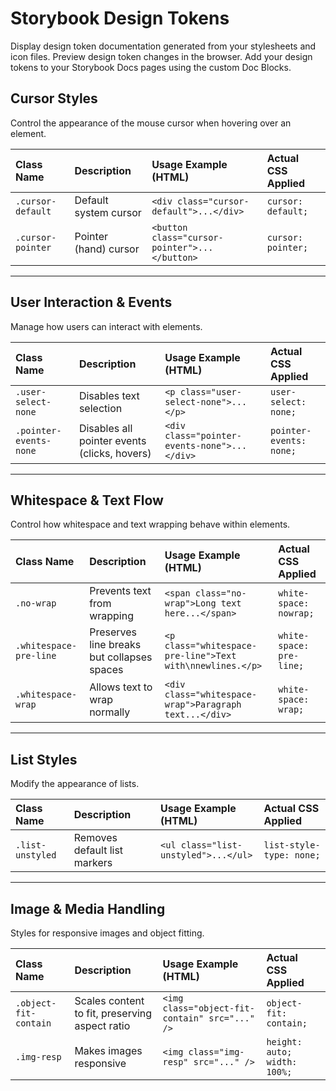 
<Meta title="Tokens/Misc" />

# Storybook Design Tokens

Display design token documentation generated from your stylesheets and icon files. Preview design token changes in the browser. Add your design tokens to your Storybook Docs pages using the custom Doc Blocks.

## Cursor Styles

Control the appearance of the mouse cursor when hovering over an element.

| Class Name           | Description           | Usage Example (HTML)               | Actual CSS Applied              |
| :------------------- | :-------------------- | :--------------------------------- | :------------------------------ |
| `.cursor-default`    | Default system cursor | `<div class="cursor-default">...</div>` | `cursor: default;`              |
| `.cursor-pointer`    | Pointer (hand) cursor | `<button class="cursor-pointer">...</button>` | `cursor: pointer;`              |

---

## User Interaction & Events

Manage how users can interact with elements.

| Class Name            | Description           | Usage Example (HTML)               | Actual CSS Applied             |
| :-------------------- | :-------------------- | :--------------------------------- | :----------------------------- |
| `.user-select-none`   | Disables text selection | `<p class="user-select-none">...</p>` | `user-select: none;`           |
| `.pointer-events-none`| Disables all pointer events (clicks, hovers) | `<div class="pointer-events-none">...</div>` | `pointer-events: none;`        |

---

## Whitespace & Text Flow

Control how whitespace and text wrapping behave within elements.

| Class Name            | Description           | Usage Example (HTML)               | Actual CSS Applied             |
| :-------------------- | :-------------------- | :--------------------------------- | :----------------------------- |
| `.no-wrap`            | Prevents text from wrapping | `<span class="no-wrap">Long text here...</span>` | `white-space: nowrap;`         |
| `.whitespace-pre-line`| Preserves line breaks but collapses spaces | `<p class="whitespace-pre-line">Text with\nnewlines.</p>` | `white-space: pre-line;`       |
| `.whitespace-wrap`    | Allows text to wrap normally | `<div class="whitespace-wrap">Paragraph text...</div>` | `white-space: wrap;`           |

---

## List Styles

Modify the appearance of lists.

| Class Name            | Description           | Usage Example (HTML)               | Actual CSS Applied             |
| :-------------------- | :-------------------- | :--------------------------------- | :----------------------------- |
| `.list-unstyled`      | Removes default list markers | `<ul class="list-unstyled">...</ul>` | `list-style-type: none;`       |

---

## Image & Media Handling

Styles for responsive images and object fitting.

| Class Name            | Description           | Usage Example (HTML)               | Actual CSS Applied             |
| :-------------------- | :-------------------- | :--------------------------------- | :----------------------------- |
| `.object-fit-contain` | Scales content to fit, preserving aspect ratio | `<img class="object-fit-contain" src="..." />` | `object-fit: contain;`         |
| `.img-resp`           | Makes images responsive | `<img class="img-resp" src="..." />` | `height: auto; width: 100%;`   |